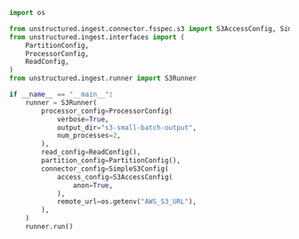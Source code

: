 ```python Python
import os

from unstructured.ingest.connector.fsspec.s3 import S3AccessConfig, SimpleS3Config
from unstructured.ingest.interfaces import (
    PartitionConfig,
    ProcessorConfig,
    ReadConfig,
)
from unstructured.ingest.runner import S3Runner

if __name__ == "__main__":
    runner = S3Runner(
        processor_config=ProcessorConfig(
            verbose=True,
            output_dir="s3-small-batch-output",
            num_processes=2,
        ),
        read_config=ReadConfig(),
        partition_config=PartitionConfig(),
        connector_config=SimpleS3Config(
            access_config=S3AccessConfig(
                anon=True,
            ),
            remote_url=os.getenv("AWS_S3_URL"),
        ),
    )
    runner.run()
```
